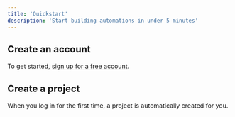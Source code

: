 ```yaml
---
title: 'Quickstart'
description: 'Start building automations in under 5 minutes'
---
```


## Create an account

To get started, [sign up for a free account](https://app.workflow.dog/login).


## Create a project

<Note>
    When you log in for the first time, a project is automatically created for you.
</Note>
